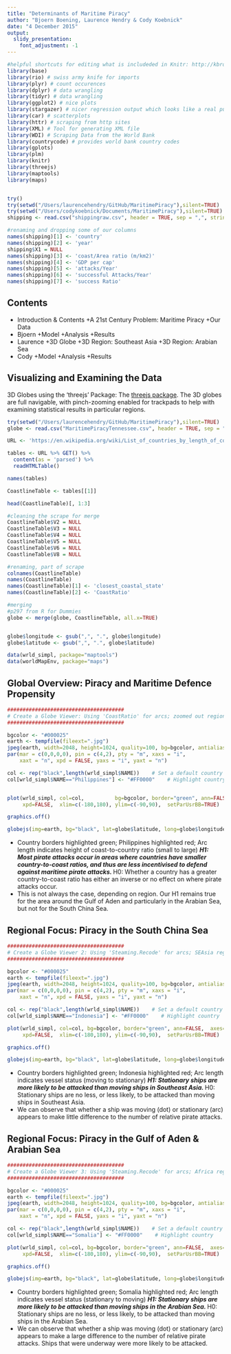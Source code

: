 ```yaml
---
title: "Determinants of Maritime Piracy" 
author: "Bjoern Boening, Laurence Hendry & Cody Koebnick"
date: "4 December 2015"
output: 
  slidy_presentation:
    font_adjustment: -1
---
```


```r
#helpful shortcuts for editing what is includeded in Knitr: http://kbroman.org/knitr_knutshell/pages/Rmarkdown.html
library(base)
library(rio) # swiss army knife for imports
library(plyr) # count occurences
library(dplyr) # data wrangling
library(tidyr) # data wrangling
library(ggplot2) # nice plots
library(stargazer) # nicer regression output which looks like a real publication
library(car) # scatterplots 
library(httr) # scraping from http sites
library(XML) # Tool for generating XML file
library(WDI) # Scraping Data from the World Bank
library(countrycode) # provides world bank country codes 
library(gplots)
library(plm)
library(knitr)
library(threejs)
library(maptools)
library(maps)


try()
try(setwd("/Users/laurencehendry/GitHub/MaritimePiracy"),silent=TRUE) 
try(setwd("/Users/codykoebnick/Documents/MaritimePiracy"),silent=TRUE)
shipping <- read.csv("shippingraw.csv", header = TRUE, sep = ",", stringsAsFactors = FALSE, na.strings = c("", "NA"))

#renaming and dropping some of our columns 
names(shipping)[1] <- 'country'
names(shipping)[2] <- 'year'
shipping$X1 = NULL
names(shipping)[3] <- 'coast/Area ratio (m/km2)'
names(shipping)[4] <- 'GDP per cap'
names(shipping)[5] <- 'attacks/Year'
names(shipping)[6] <- 'successful Attacks/Year'
names(shipping)[7] <- 'success Ratio'
```

## Contents
- Introduction & Contents
    +A 21st Century Problem: Maritime Piracy
    +Our Data
- Bjoern
    +Model
    +Analysis
    +Results
- Laurence
    +3D Globe
    +3D Region: Southeast Asia
    +3D Region: Arabian Sea
- Cody
    +Model 
    +Analysis
    +Results

## Visualizing and Examining the Data

3D Globes using the 'threejs' Package: The [threejs package](http://bwlewis.github.io/rthreejs/). The 3D globes are full navigable, with pinch-zooming enabled for trackpads to help with examining statistical results in particular regions. 

```r
try(setwd("/Users/laurencehendry/GitHub/MaritimePiracy"),silent=TRUE) 
globe <- read.csv("MaritimePiracyTennessee.csv", header = TRUE, sep = ";", stringsAsFactors = FALSE, na.strings = c("", "NA"))

URL <- 'https://en.wikipedia.org/wiki/List_of_countries_by_length_of_coastline'

tables <- URL %>% GET() %>%
  content(as = 'parsed') %>% 
  readHTMLTable()

names(tables)

CoastlineTable <- tables[[1]]

head(CoastlineTable)[, 1:3]

#cleaning the scrape for merge
CoastlineTable$V2 = NULL
CoastlineTable$V3 = NULL
CoastlineTable$V4 = NULL
CoastlineTable$V5 = NULL
CoastlineTable$V6 = NULL
CoastlineTable$V8 = NULL

#renaming, part of scrape
colnames(CoastlineTable)
names(CoastlineTable)
names(CoastlineTable)[1] <- 'closest_coastal_state'
names(CoastlineTable)[2] <- 'CoastRatio'

#merging
#p297 from R for Dummies
globe <- merge(globe, CoastlineTable, all.x=TRUE)


globe$longitude <- gsub(",", ".", globe$longitude)
globe$latitude <- gsub(",", ".", globe$latitude)

data(wrld_simpl, package="maptools")
data(worldMapEnv, package="maps")
```

## Global Overview: Piracy and Maritime Defence Propensity 
```r

######################################
# Create a Globe Viewer: Using 'CoastRatio' for arcs; zoomed out region focus; Phillipines highlighted -LH 
######################################

bgcolor <- "#000025"
earth <- tempfile(fileext=".jpg")
jpeg(earth, width=2048, height=1024, quality=100, bg=bgcolor, antialias="default")
par(mar = c(0,0,0,0), pin = c(4,2), pty = "m", xaxs = "i",
    xaxt = "n", xpd = FALSE, yaxs = "i", yaxt = "n")

col <- rep("black",length(wrld_simpl$NAME))    # Set a default country color
col[wrld_simpl$NAME=="Philippines"] <- "#FF0000"    # Highlight country


plot(wrld_simpl, col=col,          bg=bgcolor, border="green", ann=FALSE,  axes=FALSE, 
     xpd=FALSE,  xlim=c(-180,180), ylim=c(-90,90),  setParUsrBB=TRUE)

graphics.off()

globejs(img=earth, bg="black", lat=globe$latitude, long=globe$longitude, value=globe$CoastRatio, color=col, pointsize=0.5, rotationlat=0.2,     rotationlong=-3, fov=30, atmosphere=TRUE)
```
- Country borders highlighted green; Philippines highlighted red; Arc length indicates height of coast-to-country ratio (small to large)
***H1: Most pirate attacks occur in areas where countries have smaller country-to-coast ratios, and thus are less incentivised to defend against maritime pirate  attacks. 
***H0: Whether a country has a greater country-to-coast ratio has either an inverse or no effect on where pirate attacks occur. 
- This is not always the case, depending on region. Our H1 remains true for the area around the Gulf of Aden and particularly in the Arabian Sea, but not for the South China Sea. 

## Regional Focus: Piracy in the South China Sea
```r
######################################
# Create a Globe Viewer 2: Using 'Steaming.Recode' for arcs; SEAsia region focus; Indonesia highlighted -LH
######################################

bgcolor <- "#000025"
earth <- tempfile(fileext=".jpg")
jpeg(earth, width=2048, height=1024, quality=100, bg=bgcolor, antialias="default")
par(mar = c(0,0,0,0), pin = c(4,2), pty = "m", xaxs = "i",
    xaxt = "n", xpd = FALSE, yaxs = "i", yaxt = "n")

col <- rep("black",length(wrld_simpl$NAME))    # Set a default country color
col[wrld_simpl$NAME=="Indonesia"] <- "#FF0000"    # Highlight country

plot(wrld_simpl, col=col, bg=bgcolor, border="green", ann=FALSE,  axes=FALSE, 
     xpd=FALSE,  xlim=c(-180,180), ylim=c(-90,90),  setParUsrBB=TRUE)

graphics.off()

globejs(img=earth, bg="black", lat=globe$latitude, long=globe$longitude, value=globe$Steaming.Recode, color=col, pointsize=0.6, rotationlat=0.2, rotationlong=-3.5, fov=18, atmosphere=TRUE)
```
- Country borders highlighted green; Indonesia highlighted red; Arc length indicates vessel status (moving to stationary)
***H1: Stationary ships are more likely to be attacked than moving ships in Southeast Asia.
***H0: Stationary ships are no less, or less likely, to be attacked than moving ships in Southeast Asia.
- We can observe that whether a ship was moving (dot) or stationary (arc) appears to make little difference to the number of relative pirate attacks. 

## Regional Focus: Piracy in the Gulf of Aden & Arabian Sea
```r
######################################
# Create a Globe Viewer 3: Using 'Steaming.Recode' for arcs; Africa region focus; Somalia highlighted -LH
######################################

bgcolor <- "#000025"
earth <- tempfile(fileext=".jpg")
jpeg(earth, width=2048, height=1024, quality=100, bg=bgcolor, antialias="default")
par(mar = c(0,0,0,0), pin = c(4,2), pty = "m", xaxs = "i",
    xaxt = "n", xpd = FALSE, yaxs = "i", yaxt = "n")

col <- rep("black",length(wrld_simpl$NAME))    # Set a default country color
col[wrld_simpl$NAME=="Somalia"] <- "#FF0000"    # Highlight country

plot(wrld_simpl, col=col, bg=bgcolor, border="green", ann=FALSE,  axes=FALSE, 
     xpd=FALSE,  xlim=c(-180,180), ylim=c(-90,90),  setParUsrBB=TRUE)

graphics.off()

globejs(img=earth, bg="black", lat=globe$latitude, long=globe$longitude, value=globe$Steaming.Recode, color=col, pointsize=0.6, rotationlat=0.1, rotationlong=-2.5, fov=15, atmosphere=TRUE)
```
- Country borders highlighted green; Somalia highlighted red; Arc length indicates vessel status (stationary to moving)
***H1: Stationary ships are more likely to be attacked than moving ships in the Arabian Sea.
***H0: Stationary ships are no less, or less likely, to be attacked than moving ships in the Arabian Sea. 
- We can observe that whether a ship was moving (dot) or stationary (arc) appears to make a large difference to the number of relative pirate attacks. Ships that were underway were more likely to be attacked. 

